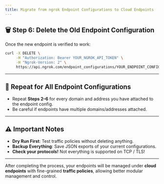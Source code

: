 ```yaml
---
title: Migrate from ngrok Endpoint Configurations to Cloud Endpoints
---
```



## 🗑️ Step 6: Delete the Old Endpoint Configuration

Once the new endpoint is verified to work:

```bash
curl -X DELETE \
     -H "Authorization: Bearer YOUR_NGROK_API_TOKEN" \
     -H "Ngrok-Version: 2" \
     https://api.ngrok.com/endpoint_configurations/YOUR_ENDPOINT_CONFIG_ID
```

---

## 🔁 Repeat for All Endpoint Configurations

- Repeat **Steps 2–6** for every domain and address you have attached to the endpoint config.
- Be careful if endpoints have multiple domains/addresses attached.

---

## ⚠️ Important Notes

- **Dry Run First**: Test traffic policies without deleting anything.
- **Backup Everything**: Save JSON exports of your current configurations.
- **Check your protocols!** Not everything is supported on TCP / TLS!

---


After completing the process, your endpoints will be managed under **cloud endpoints** with fine-grained **traffic policies**, allowing better modular management and control.

